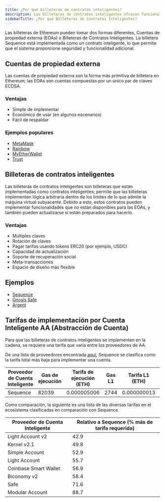 ```yaml
---
title: ¿Por qué billeteras de contratos inteligentes?
description: Las billeteras de contratos inteligentes ofrecen funcionalidad y seguridad mejoradas en comparación con las cuentas de propiedad externa. Los ejemplos incluyen Sequence, Gnosis Safe y Argent. Sequence tiene las tarifas de implementación más bajas entre varios proveedores de cuentas inteligentes, lo que la convierte en una opción rentable para los usuarios.
sidebarTitle: ¿Por qué Billeteras de Contratos Inteligentes?
---
```


Las billeteras de Ethereum pueden tomar dos formas diferentes, Cuentas de propiedad externa (EOAs) o Billeteras de Contratos Inteligentes.
La billetera Sequence está implementada como un contrato inteligente, lo que permite que el sistema proporcione seguridad y funcionalidad adicional.

## Cuentas de propiedad externa

Las cuentas de propiedad externa son la forma más primitiva de billetera en Ethereum; las EOAs son cuentas compuestas por un único par de claves ECDSA.

### Ventajas

* Simple de implementar
* Económico de usar (en algunos escenarios)
* Fácil de respaldar

### Ejemplos populares

* [MetaMask](https://metamask.io/)
* [Rainbow](https://rainbow.me/)
* [MyEtherWallet](https://www.myetherwallet.com/)
* [Trust](https://trustwallet.com/)

## Billeteras de contratos inteligentes

Las billeteras de contratos inteligentes son billeteras que están implementadas como contratos inteligentes; permite que las billeteras implementen lógica arbitraria dentro de los límites de lo que admite la máquina virtual subyacente.
Debido a esto, estos contratos pueden implementar funcionalidades que no están disponibles para las EOAs, y también pueden actualizarse si están preparados para hacerlo.

### Ventajas

* Múltiples claves
* Rotación de claves
* Pagar tarifas usando tokens ERC20 (por ejemplo, USDC)
* Capacidad de actualización
* Soporte de recuperación social
* Meta-transacciones
* Espacio de diseño más flexible

## Ejemplos

* [Sequence](https://sequence.app/)
* [Gnosis Safe](https://safe.global/)
* [Argent](https://www.argent.xyz/)

## Tarifas de implementación por Cuenta Inteligente AA (Abstracción de Cuenta)

Para que las billeteras de contratos inteligentes se implementen en la cadena, se requiere una tarifa que varía entre los proveedores de AA.

De una lista de proveedores encontrada [aquí](https://github.com/ScreamingHawk/aa-benchmarks), Sequence se clasifica como la tarifa total más baja para implementar una cuenta.

| Proveedor de Cuenta Inteligente | Gas de ejecución | Tarifa de ejecución (ETH) | Gas L1 | Tarifa L1 (ETH) | Tarifa total (ETH) | Tarifa total (USD) |
| ------------------------------- | ---------------- | ------------------------- | ------ | --------------- | ------------------ | ------------------ |
| Sequence                        | 82039            | 0.000005006               | 2744   | 0.000000013     | 0.000005020        | \$0.0148           |

Como comparación, la siguiente es una lista de las diversas tarifas en el ecosistema clasificadas en comparación con Sequence.

| Proveedor de Cuenta Inteligente | Relativo a Sequence (% más de tarifa requerida) |
| ------------------------------- | ----------------------------------------------- |
| Light Account v2                | 42.9                                            |
| Kernel v2.1                     | 49.8                                            |
| Simple Account                  | 52.9                                            |
| Light Account                   | 55.7                                            |
| Coinbase Smart Wallet           | 56.9                                            |
| Biconomy  v2                    | 58.4                                            |
| Safe                            | 71.6                                            |
| Modular Account                 | 88.7                                            |
